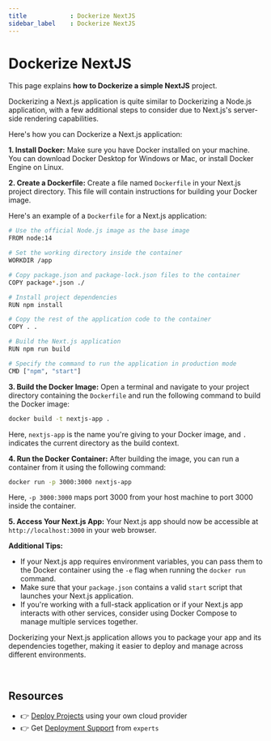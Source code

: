 ```yaml
---
title            : Dockerize NextJS
sidebar_label    : Dockerize NextJS
---
```


# Dockerize NextJS

This page explains **how to Dockerize a simple NextJS** project. 

Dockerizing a Next.js application is quite similar to Dockerizing a Node.js application, with a few additional steps to consider due to Next.js's server-side rendering capabilities. 

Here's how you can Dockerize a Next.js application:

**1. Install Docker:**
Make sure you have Docker installed on your machine. You can download Docker Desktop for Windows or Mac, or install Docker Engine on Linux.

**2. Create a Dockerfile:**
Create a file named `Dockerfile` in your Next.js project directory. This file will contain instructions for building your Docker image.

Here's an example of a `Dockerfile` for a Next.js application:

```bash
# Use the official Node.js image as the base image
FROM node:14

# Set the working directory inside the container
WORKDIR /app

# Copy package.json and package-lock.json files to the container
COPY package*.json ./

# Install project dependencies
RUN npm install

# Copy the rest of the application code to the container
COPY . .

# Build the Next.js application
RUN npm run build

# Specify the command to run the application in production mode
CMD ["npm", "start"]
```

**3. Build the Docker Image:**
Open a terminal and navigate to your project directory containing the `Dockerfile` and run the following command to build the Docker image:

```bash
docker build -t nextjs-app .
```

Here, `nextjs-app` is the name you're giving to your Docker image, and `.` indicates the current directory as the build context.

**4. Run the Docker Container:**
After building the image, you can run a container from it using the following command:

```bash
docker run -p 3000:3000 nextjs-app
```

Here, `-p 3000:3000` maps port 3000 from your host machine to port 3000 inside the container.

**5. Access Your Next.js App:**
Your Next.js app should now be accessible at `http://localhost:3000` in your web browser.

**Additional Tips:**

- If your Next.js app requires environment variables, you can pass them to the Docker container using the `-e` flag when running the `docker run` command.
- Make sure that your `package.json` contains a valid `start` script that launches your Next.js application.
- If you're working with a full-stack application or if your Next.js app interacts with other services, consider using Docker Compose to manage multiple services together.

Dockerizing your Next.js application allows you to package your app and its dependencies together, making it easier to deploy and manage across different environments.

<br />

## Resources

- 👉 [Deploy Projects](https://deploypro.dev/) using your own cloud provider
- 👉 Get [Deployment Support](https://deploypro.dev/support/) from `experts` 
